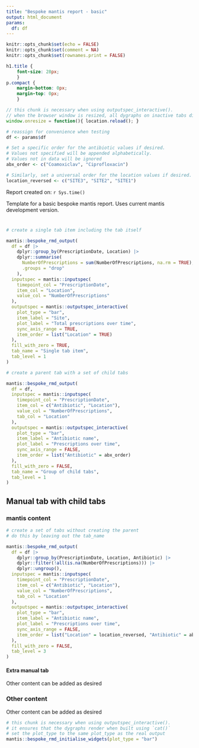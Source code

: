 ```yaml
---
title: "Bespoke mantis report - basic"
output: html_document
params:
  df: df
---
```


```r
knitr::opts_chunk$set(echo = FALSE)
knitr::opts_chunk$set(comment = NA)
knitr::opts_chunk$set(rownames.print = FALSE)
```

```css
h1.title {
	font-size: 28px;
	}
p.compact {
	margin-bottom: 0px;
	margin-top: 0px;
	}
```

```js
// this chunk is necessary when using outputspec_interactive(). 
// when the browser window is resized, all dygraphs on inactive tabs disappear. Reload page to redraw them all.
window.onresize = function(){ location.reload(); }
```

```r

# reassign for convenience when testing
df <- params$df

# Set a specific order for the antibiotic values if desired. 
# Values not specified will be appended alphabetically.
# Values not in data will be ignored
abx_order <- c("Coamoxiclav", "Ciprofloxacin")

# Similarly, set a universal order for the location values if desired.
location_reversed <- c("SITE3", "SITE2", "SITE1")

```

<p class="compact">
Report created on: `r Sys.time()`
</p>

<p>
Template for a basic bespoke mantis report. Uses current mantis development version.
</p>

<!-- initialise a tabset at the top level, otherwise tabs generated below will not render -->
# {.tabset .tabset-pills}


```r
# create a single tab item including the tab itself

mantis::bespoke_rmd_output(
  df = df |>
    dplyr::group_by(PrescriptionDate, Location) |>
    dplyr::summarise(
      NumberOfPrescriptions = sum(NumberOfPrescriptions, na.rm = TRUE),
      .groups = "drop"
    ),
  inputspec = mantis::inputspec(
    timepoint_col = "PrescriptionDate",
    item_col = "Location",
    value_col = "NumberOfPrescriptions"
  ),
  outputspec = mantis::outputspec_interactive(
    plot_type = "bar",
    item_label = "Site",
    plot_label = "Total prescriptions over time",
    sync_axis_range = TRUE,
    item_order = list("Location" = TRUE)
  ),
  fill_with_zero = TRUE,
  tab_name = "Single tab item",
  tab_level = 1
)

```

```r
# create a parent tab with a set of child tabs

mantis::bespoke_rmd_output(
  df = df,
  inputspec = mantis::inputspec(
    timepoint_col = "PrescriptionDate",
    item_col = c("Antibiotic", "Location"),
    value_col = "NumberOfPrescriptions",
    tab_col = "Location"
  ),
  outputspec = mantis::outputspec_interactive(
    plot_type = "bar",
    item_label = "Antibiotic name",
    plot_label = "Prescriptions over time",
    sync_axis_range = FALSE,
    item_order = list("Antibiotic" = abx_order)
  ),
  fill_with_zero = FALSE,
  tab_name = "Group of child tabs",
  tab_level = 1
)

```


<!-- specify a tabset at each manually-added level that expects child tabs, otherwise child tabs will not render -->
## Manual tab with child tabs {.tabset .tabset-pills}

### mantis content {.tabset .tabset-pills}

```r
# create a set of tabs without creating the parent
# do this by leaving out the tab_name

mantis::bespoke_rmd_output(
  df = df |>
    dplyr::group_by(PrescriptionDate, Location, Antibiotic) |>
    dplyr::filter(!all(is.na(NumberOfPrescriptions))) |>
    dplyr::ungroup(),
  inputspec = mantis::inputspec(
    timepoint_col = "PrescriptionDate",
    item_col = c("Antibiotic", "Location"),
    value_col = "NumberOfPrescriptions",
    tab_col = "Location"
  ),
  outputspec = mantis::outputspec_interactive(
    plot_type = "bar",
    item_label = "Antibiotic name",
    plot_label = "Prescriptions over time",
    sync_axis_range = FALSE,
    item_order = list("Location" = location_reversed, "Antibiotic" = abx_order)
  ),
  fill_with_zero = FALSE,
  tab_level = 3
)

```

#### Extra manual tab

Other content can be added as desired

### Other content

Other content can be added as desired


```r
# this chunk is necessary when using outputspec_interactive(). 
# it ensures that the dygraphs render when built using `cat()`
# set the plot_type to the same plot_type as the real output
mantis::bespoke_rmd_initialise_widgets(plot_type = "bar")
```

